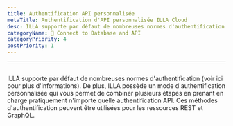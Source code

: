 ```yaml
---
title: Authentification API personnalisée
metaTitle: Authentification d'API personnalisée ILLA Cloud
desc: ILLA supporte par défaut de nombreuses normes d'authentification
categoryName: 📲 Connect to Database and API
categoryPriority: 4
postPriority: 1
---
```


* * *

## <Heading hidden>Authentification API personnalisée</Heading>

ILLA supporte par défaut de nombreuses normes d'authentification (voir ici pour plus d'informations). 
De plus, ILLA possède un mode d'authentification personnalisée qui vous permet de combiner plusieurs étapes en prenant en charge pratiquement n'importe quelle authentification API. 
Ces méthodes d'authentification peuvent être utilisées pour les ressources REST et GraphQL.
